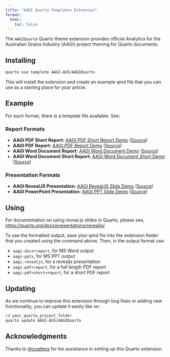 ```yaml
---
title: "AAGI Quarto Templates Extension"
format: 
  html:
    toc: false
---
```


The `AAGIQuarto` Quarto theme extension provides official Analytics for the Australian Grains Industry (AAGI) project theming for Quarto documents.

## Installing

```bash
quarto use template AAGI-AUS/AAGIQuarto
```

This will install the extension and create an example qmd file that you can use as a starting place for your article.

## Example

For each format, there is a template file available. See:

### Report Formats

- **AAGI PDF Short Report:** [AAGI PDF Short Report Demo](demos/template-pdf-short-report+short+report.pdf) ([Source](https://github.com/AAGI-AUS/AAGIQuarto/blob/main/docs/demos/template-pdf-report.qmd))
- **AAGI PDF Report:** [AAGI PDF Report Demo](demos/template-pdf-report+report.pdf) ([Source](https://github.com/AAGI-AUS/AAGIQuarto/blob/main/docs/demos/template-pdf-report.qmd))
- **AAGI Word Document Report:** [AAGI Word Document Demo](demos/template-docx-report.docx) ([Source](https://github.com/AAGI-AUS/AAGIQuarto/blob/main/docs/demos/template-docx-report.qmd))
- **AAGI Word Document Short Report:** [AAGI Word Document Short Demo](demos/template-docx-short-report.docx) ([Source](https://github.com/AAGI-AUS/AAGIQuarto/blob/main/docs/demos/template-docx-short-report.qmd))

### Presentation Formats

- **AAGI RevealJS Presentation:** [AAGI RevealJS Slide Demo](demos/template-revealjs.qmd) ([Source](https://github.com/AAGI-AUS/AAGIQuarto/blob/main/docs/demos/template-revealjs.qmd))
- **AAGI PowerPoint Presentation:** [AAGI PPT Slide Demo](demos/template-pptx.pptx) ([Source](https://github.com/AAGI-AUS/AAGIQuarto/blob/main/docs/demos/template-pptx.qmd))

## Using

For documentation on using reveal.js slides in Quarto, please see,
<https://quarto.org/docs/presentations/revealjs/>.

To use the formatted output, save your qmd file into the extension folder that you created using the command above.
Then, in the output format use:

- `aagi-docx+report`, for MS Word output
- `aagi-pptx`, for MS PPT output
- `aagi-revealjs`, for a revealjs presentation
- `aagi-pdf+report`, for a full length PDF report
- `aagi-pdf+short+report`, for a short PDF report


## Updating

As we continue to improve this extension through bug fixes or adding new functionality, you can update it easily like so:

```bash
cd your_quarto_project_folder
quarto update AAGI-AUS/AAGIQuarto
```

## Acknowledgments

Thanks to [@coatless](https://github.com/coatless) for his assistance in setting up this Quarto extension.
